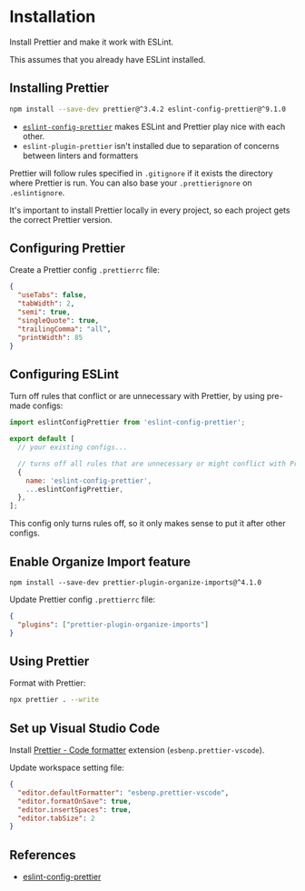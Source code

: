 # Installation

Install Prettier and make it work with ESLint.

This assumes that you already have ESLint installed.


## Installing Prettier

```bash npm2yarn
npm install --save-dev prettier@^3.4.2 eslint-config-prettier@^9.1.0
```

- [`eslint-config-prettier`](https://github.com/prettier/eslint-config-prettier#installation) makes ESLint and Prettier play nice with each other.
- `eslint-plugin-prettier` isn't installed due to separation of concerns between linters and formatters

Prettier will follow rules specified in `.gitignore` if it exists the directory where Prettier is run. You can also base your `.prettierignore` on `.eslintignore`.

It's important to install Prettier locally in every project, so each project gets the correct Prettier version.


## Configuring Prettier

Create a Prettier config `.prettierrc` file:
```json filename=".prettierrc"
{
  "useTabs": false,
  "tabWidth": 2,
  "semi": true,
  "singleQuote": true,
  "trailingComma": "all",
  "printWidth": 85
}
```


## Configuring ESLint

Turn off rules that conflict or are unnecessary with Prettier, by using pre-made configs:
```js filename="eslint.config.mjs"
import eslintConfigPrettier from 'eslint-config-prettier';

export default [
  // your existing configs...

  // turns off all rules that are unnecessary or might conflict with Prettier.
  {
    name: 'eslint-config-prettier',
    ...eslintConfigPrettier,
  },
];
```

This config only turns rules off, so it only makes sense to put it after other configs.


## Enable Organize Import feature

```shell npm2yarn
npm install --save-dev prettier-plugin-organize-imports@^4.1.0
```

Update Prettier config `.prettierrc` file:
```json filename=".prettierrc"
{
  "plugins": ["prettier-plugin-organize-imports"]
}
```


## Using Prettier

Format with Prettier:
```bash
npx prettier . --write
```


## Set up Visual Studio Code

Install [Prettier - Code formatter](https://marketplace.visualstudio.com/items?itemName=esbenp.prettier-vscode) extension (`esbenp.prettier-vscode`).

Update workspace setting file:
```json filename=".vscode/settings.json"
{
  "editor.defaultFormatter": "esbenp.prettier-vscode",
  "editor.formatOnSave": true,
  "editor.insertSpaces": true,
  "editor.tabSize": 2
}
```

## References

- [eslint-config-prettier](https://github.com/prettier/eslint-config-prettier)

